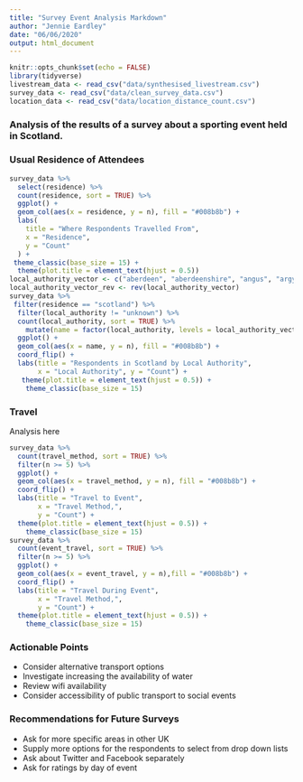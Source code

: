 ```yaml
---
title: "Survey Event Analysis Markdown"
author: "Jennie Eardley"
date: "06/06/2020"
output: html_document
---
```


```r
knitr::opts_chunk$set(echo = FALSE)
library(tidyverse)
livestream_data <- read_csv("data/synthesised_livestream.csv")
survey_data <- read_csv("data/clean_survey_data.csv")
location_data <- read_csv("data/location_distance_count.csv")
```

### Analysis of the results of a survey about a sporting event held in Scotland. 

### Usual Residence of Attendees 

```r
survey_data %>% 
  select(residence) %>% 
  count(residence, sort = TRUE) %>% 
  ggplot() +
  geom_col(aes(x = residence, y = n), fill = "#008b8b") +
  labs(
    title = "Where Respondents Travelled From",
    x = "Residence",
    y = "Count"
  ) +
 theme_classic(base_size = 15) +
  theme(plot.title = element_text(hjust = 0.5))
local_authority_vector <- c("aberdeen", "aberdeenshire", "angus", "argyll and bute", "city of edinburgh", "comhairle nan eilean siar", "clackmannanshire", "dumfries and galloway", "dundee", "east ayrshire", "east dunbartonshire", "east lothian", "east renfrewshire", "falkirk", "fife", "glasgow", "highland", "inverclyde", "midlothian", "moray", "north ayrshire", "north lanarkshire", "orkney", "perth and kinross", "scottish borders", "shetland islands", "south ayrshire", "south lanarkshire", "stirling", "west dunbartonshire", "west lothian", "unknown")
local_authority_vector_rev <- rev(local_authority_vector)
survey_data %>% 
 filter(residence == "scotland") %>% 
  filter(local_authority != "unknown") %>% 
  count(local_authority, sort = TRUE) %>% 
    mutate(name = factor(local_authority, levels = local_authority_vector_rev)) %>%
  ggplot() +
  geom_col(aes(x = name, y = n), fill = "#008b8b") +
  coord_flip() +
  labs(title = "Respondents in Scotland by Local Authority",
       x = "Local Authority", y = "Count") +
   theme(plot.title = element_text(hjust = 0.5)) +
    theme_classic(base_size = 15)
```
### Travel 
Analysis here

```r
survey_data %>% 
  count(travel_method, sort = TRUE) %>% 
  filter(n >= 5) %>% 
  ggplot() +
  geom_col(aes(x = travel_method, y = n), fill = "#008b8b") +
  coord_flip() +
  labs(title = "Travel to Event",
       x = "Travel Method,",
       y = "Count") +
  theme(plot.title = element_text(hjust = 0.5)) +
    theme_classic(base_size = 15)
survey_data %>% 
  count(event_travel, sort = TRUE) %>% 
  filter(n >= 5) %>% 
  ggplot() +
  geom_col(aes(x = event_travel, y = n),fill = "#008b8b") +
  coord_flip() +
  labs(title = "Travel During Event",
       x = "Travel Method,",
       y = "Count") +
  theme(plot.title = element_text(hjust = 0.5)) +
    theme_classic(base_size = 15)
```

### Actionable Points

- Consider alternative transport options 
- Investigate increasing the availability of water
- Review wifi availability 
- Consider accessibility of public transport to social events 


### Recommendations for Future Surveys

- Ask for more specific areas in other UK
- Supply more options for the respondents to select from drop down lists
- Ask about Twitter and Facebook separately
- Ask for ratings by day of event

